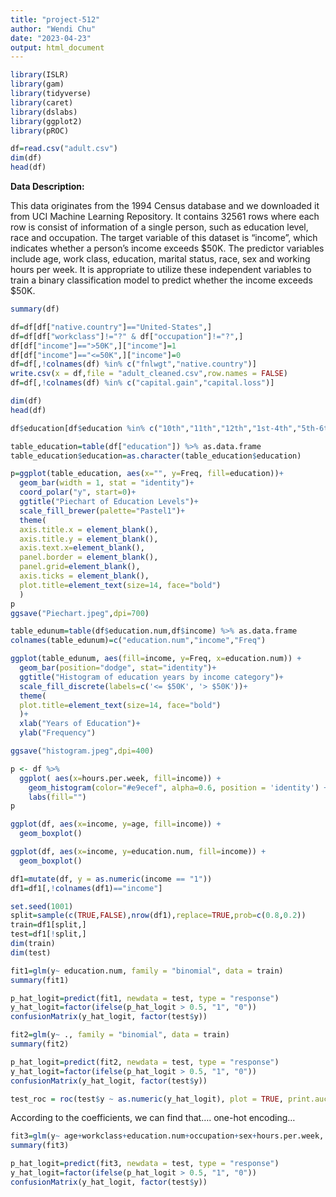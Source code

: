 ```yaml
---
title: "project-512"
author: "Wendi Chu"
date: "2023-04-23"
output: html_document
---
```


```r
library(ISLR)
library(gam)
library(tidyverse)
library(caret)
library(dslabs)
library(ggplot2)
library(pROC)
```

```r
df=read.csv("adult.csv")
dim(df)
head(df)
```

**Data Description:**

This data originates from the 1994 Census database and we downloaded it from UCI Machine Learning Repository. It contains 32561 rows where each row is consist of information of a single person, such as education level, race and occupation. The target variable of this dataset is “income”, which indicates whether a person’s income exceeds $50K. The predictor variables include age, work class, education, marital status, race, sex and working hours per week. It is appropriate to utilize these independent variables to train a binary classification model to predict whether the income exceeds $50K.  

```r
summary(df)
```


```r
df=df[df["native.country"]=="United-States",]
df=df[df["workclass"]!="?" & df["occupation"]!="?",]
df[df["income"]==">50K",]["income"]=1
df[df["income"]=="<=50K",]["income"]=0
df=df[,!colnames(df) %in% c("fnlwgt","native.country")]
write.csv(x = df,file = "adult_cleaned.csv",row.names = FALSE)
df=df[,!colnames(df) %in% c("capital.gain","capital.loss")]

dim(df)
head(df)
```

```r
df$education[df$education %in% c("10th","11th","12th","1st-4th","5th-6th","7th-8th","9th","Assoc-acdm","Assoc-voc")]="Others"
```

```r

table_education=table(df["education"]) %>% as.data.frame
table_education$education=as.character(table_education$education)

p=ggplot(table_education, aes(x="", y=Freq, fill=education))+
  geom_bar(width = 1, stat = "identity")+
  coord_polar("y", start=0)+
  ggtitle("Piechart of Education Levels")+
  scale_fill_brewer(palette="Pastel1")+
  theme(
  axis.title.x = element_blank(),
  axis.title.y = element_blank(),
  axis.text.x=element_blank(),
  panel.border = element_blank(),
  panel.grid=element_blank(),
  axis.ticks = element_blank(),
  plot.title=element_text(size=14, face="bold")
  )
p
ggsave("Piechart.jpeg",dpi=700)

```

```r
table_edunum=table(df$education.num,df$income) %>% as.data.frame
colnames(table_edunum)=c("education.num","income","Freq")

ggplot(table_edunum, aes(fill=income, y=Freq, x=education.num)) + 
  geom_bar(position="dodge", stat="identity")+
  ggtitle("Histogram of education years by income category")+
  scale_fill_discrete(labels=c('<= $50K', '> $50K'))+
  theme(
  plot.title=element_text(size=14, face="bold")
  )+
  xlab("Years of Education")+
  ylab("Frequency")

ggsave("histogram.jpeg",dpi=400)
```

```r
p <- df %>%
  ggplot( aes(x=hours.per.week, fill=income)) +
    geom_histogram(color="#e9ecef", alpha=0.6, position = 'identity') +
    labs(fill="")
p
```


```r
ggplot(df, aes(x=income, y=age, fill=income)) +
  geom_boxplot()
```

```r
ggplot(df, aes(x=income, y=education.num, fill=income)) +
  geom_boxplot()

```

```r
df1=mutate(df, y = as.numeric(income == "1"))
df1=df1[,!colnames(df1)=="income"]

set.seed(1001)
split=sample(c(TRUE,FALSE),nrow(df1),replace=TRUE,prob=c(0.8,0.2))
train=df1[split,]
test=df1[!split,]
dim(train)
dim(test)
```

```r
fit1=glm(y~ education.num, family = "binomial", data = train)
summary(fit1)
```

```r
p_hat_logit=predict(fit1, newdata = test, type = "response")
y_hat_logit=factor(ifelse(p_hat_logit > 0.5, "1", "0"))
confusionMatrix(y_hat_logit, factor(test$y))
```

```r
fit2=glm(y~ ., family = "binomial", data = train)
summary(fit2)
```

```r
p_hat_logit=predict(fit2, newdata = test, type = "response")
y_hat_logit=factor(ifelse(p_hat_logit > 0.5, "1", "0"))
confusionMatrix(y_hat_logit, factor(test$y))
```

```r
test_roc = roc(test$y ~ as.numeric(y_hat_logit), plot = TRUE, print.auc = TRUE)
```

According to the coefficients, we can find that.... one-hot encoding...

```r
fit3=glm(y~ age+workclass+education.num+occupation+sex+hours.per.week, family = "binomial", data = train)
summary(fit3)
```

```r
p_hat_logit=predict(fit3, newdata = test, type = "response")
y_hat_logit=factor(ifelse(p_hat_logit > 0.5, "1", "0"))
confusionMatrix(y_hat_logit, factor(test$y))
```


